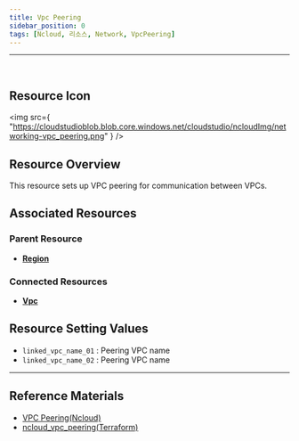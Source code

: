 ```yaml
---
title: Vpc Peering
sidebar_position: 0
tags: [Ncloud, 리소스, Network, VpcPeering]
---
```


<hr />
<br />

## Resource Icon

<img
    src={
        "https://cloudstudioblob.blob.core.windows.net/cloudstudio/ncloudImg/networking-vpc_peering.png"
    }
/>

## Resource Overview

This resource sets up VPC peering for communication between VPCs.

## Associated Resources

### Parent Resource

-   [**Region**](https://docs.cstudio.app/docs/resource/ncloud/Base/Region)

### Connected Resources

-   [**Vpc**](https://docs.cstudio.app/docs/resource/ncloud/Networking/Vpc)

## Resource Setting Values

-   `linked_vpc_name_01` : Peering VPC name
-   `linked_vpc_name_02` : Peering VPC name

---

## Reference Materials

-   [VPC Peering(Ncloud)](https://guide.ncloud-docs.com/docs/networking-vpc-vpcdetailedpeering)
-   [ncloud_vpc_peering(Terraform)](https://registry.terraform.io/providers/NaverCloudPlatform/ncloud/latest/docs/resources/vpc_peering)
